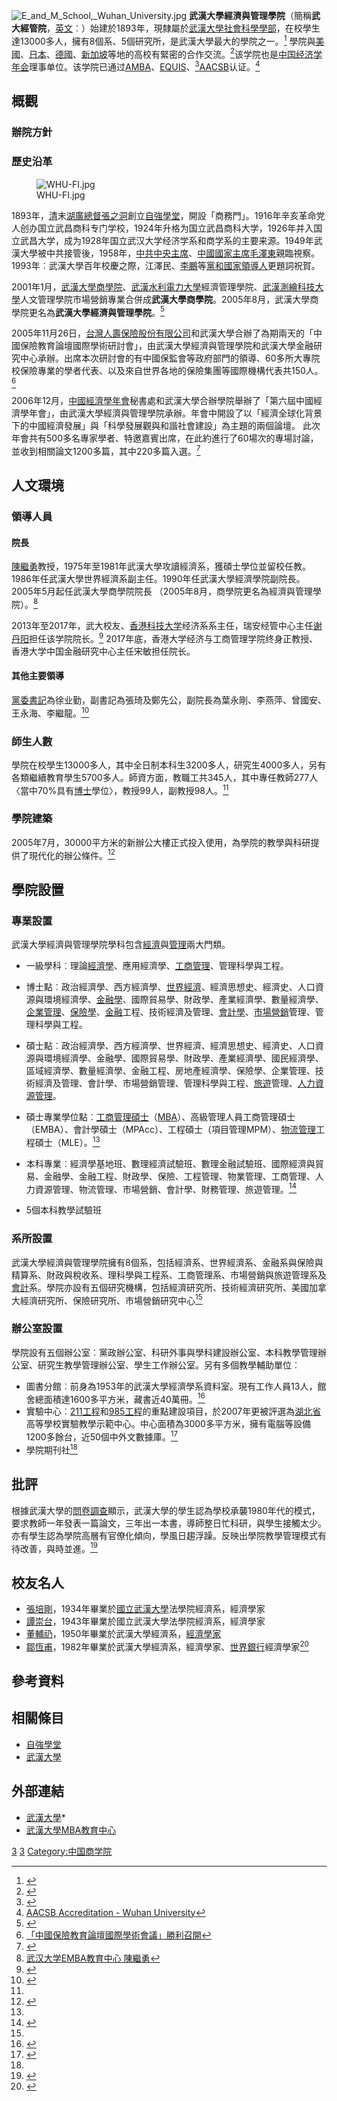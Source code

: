 <!-- 檔案不存在 [[File:Economics_and_Management_School_of_WHU.JPG|thumb]] -->
[[File:E_and_M_School,_Wuhan_University.jpg|thumb]]
'''武漢大學經濟與管理學院'''（簡稱'''武大經管院'''，[[英文|英文]]︰'''{{lang|en|Economics and Management School of Wuhan University}}'''）始建於1893年，現隸屬於[[武漢大學|武漢大學]][[武漢大學社會科學學部|社會科學學部]]，在校學生達13000多人，擁有8個系、5個研究所，是武漢大學最大的學院之一。<ref>{{Cite web |url=http://ems.whu.edu.cn/about/yzzc.asp?id=2 |title=武漢大學經濟與管理學院 院長致辭 |access-date=2008-09-20 |archive-date=2008-09-29 |archive-url=https://web.archive.org/web/20080929104908/http://ems.whu.edu.cn/about/yzzc.asp?id=2 |dead-url=no }}</ref> 學院與[[美國|美國]]、[[日本|日本]]、[[德國|德國]]、[[新加坡|新加坡]]等地的高校有緊密的合作交流。<ref>{{Cite web |url=http://ems.whu.edu.cn/showboard5.asp?classid=5&boardid=42 |title=武漢大學經濟與管理學院 外事工作 |access-date=2008-09-20 |archive-date=2008-10-04 |archive-url=https://web.archive.org/web/20081004111742/http://ems.whu.edu.cn/showboard5.asp?classid=5&boardid=42 |dead-url=no }}</ref>该学院也是[[中国经济学年会|中国经济学年会]]理事单位。该学院已通过[[AMBA|AMBA]]、[[EQUIS|EQUIS]]、<ref>{{Cite web |url=http://news.whu.edu.cn/info/1002/45696.htm |title=我校获欧洲质量改进体系国际认证 |access-date=2016-04-19 |archive-date=2020-06-25 |archive-url=https://web.archive.org/web/20200625090624/https://news.whu.edu.cn/info/1002/45696.htm |dead-url=no }}</ref>[[AACSB|AACSB]]认证。<ref>[https://www.aacsb.edu/accredited/w/wuhan-university AACSB Accreditation - Wuhan University]</ref>

==概觀==
===辦院方針===
{{cquote|
教學立院、科研強院、民主辦院、改革興院、制度治院、開放活院<ref name="intro" />
}}

===歷史沿革===
[[File:WHU-FI.jpg|thumb]]

1893年，[[清朝|清]]末[[湖廣總督|湖廣總督]][[張之洞|張之洞]]創立[[自強學堂|自強學堂]]，開設「商務門」。1916年辛亥革命党人创办国立武昌商科专门学校，1924年升格为国立武昌商科大学，1926年并入国立武昌大学，成为1928年国立武汉大学经济学系和商学系的主要来源。1949年武漢大學被中共接管後，1958年，[[中共中央主席|中共中央主席]]、[[中國國家主席|中國國家主席]][[毛澤東|毛澤東]]親臨視察。1993年︰武漢大學百年校慶之際，江澤民、[[李鵬|李鵬]]等[[黨和國家領導人|黨和國家領導人]]更題詞祝賀。

2001年1月，[[武漢大學商學院|武漢大學商學院]]、[[武漢水利電力大學|武漢水利電力大學]]經濟管理學院、[[武漢測繪科技大學|武漢測繪科技大學]]人文管理學院市場營銷專業合併成'''武漢大學商學院'''。2005年8月，武漢大學商學院更名為'''武漢大學經濟與管理學院'''。<ref name="intro">{{Cite web |url=http://ems.whu.edu.cn/about/xyjj.asp |title=武漢大學經濟與管理學院簡介 |access-date=2008-09-20 |archive-date=2008-10-10 |archive-url=https://web.archive.org/web/20081010191819/http://ems.whu.edu.cn/about/xyjj.asp |dead-url=no }}</ref>

2005年11月26日，[[台灣人壽保險股份有限公司|台灣人壽保險股份有限公司]]和武漢大學合辦了為期兩天的「中國保險教育論壇國際學術研討會」，由武漢大學經濟與管理學院和武漢大學金融研究中心承辦。出席本次研討會的有中國保監會等政府部門的領導、60多所大專院校保險專業的學者代表、以及來自世界各地的保險集團等國際機構代表共150人。<ref>[http://www.frc.net.cn/News/Show.asp?id=205 「中國保險教育論壇國際學術會議」勝利召開]{{dead link|date=2018年1月 |bot=InternetArchiveBot |fix-attempted=yes }}</ref>

2006年12月，[[中國經濟學年會|中國經濟學年會]]秘書處和武漢大學合辦學院舉辦了「第六屆中國經濟學年會」，由武漢大學經濟與管理學院承辦。年會中開設了以「經濟全球化背景下的中國經濟發展」與「科學發展觀與和諧社會建設」為主題的兩個論壇。 此次年會共有500多名專家學者、特邀嘉賓出席，在此約進行了60場次的專場討論，並收到相關論文1200多篇，其中220多篇入選。<ref>{{Cite web |url=http://www.gmw.cn/01gmrb/2006-12/25/content_526887.htm |title=第六屆中國經濟學年會在武漢大學召開 |access-date=2008-09-21 |archive-date=2021-05-23 |archive-url=https://web.archive.org/web/20210523194750/https://www.gmw.cn/01gmrb/2006-12/25/content_526887.htm |dead-url=no }}</ref>

==人文環境==
===領導人員===
====院長====
[[陳繼勇|陳繼勇]]教授，1975年至1981年武漢大學攻讀經濟系，獲碩士學位並留校任教。1986年任武漢大學世界經濟系副主任。1990年任武漢大學經濟學院副院長。2005年5月起任武漢大學商學院院長 （2005年8月，商學院更名為經濟與管理學院）。<ref>[http://ems.whu.edu.cn/emba/html/2006-4/200642495451.htm 武汉大学EMBA教育中心 陳繼勇]{{dead link|date=2018年1月 |bot=InternetArchiveBot |fix-attempted=yes }}</ref>

2013年至2017年，武大校友、[[香港科技大学|香港科技大学]]经济系系主任，瑞安经管中心主任[[谢丹阳|谢丹阳]]担任该学院院长。<ref name="经济学家谢丹阳下月就任武大经管院院长">{{cite web | url=http://finance.sina.com.cn/economist/xjdt/20130108/113214218504.shtml | title=经济学家谢丹阳下月就任武大经管院院长 | accessdate=2013-01-11 | archive-date=2019-08-12 | archive-url=https://web.archive.org/web/20190812234836/http://finance.sina.com.cn/economist/xjdt/20130108/113214218504.shtml | dead-url=no }}</ref>
2017年底，香港大学经济与工商管理学院终身正教授、香港大学中国金融研究中心主任宋敏担任院长。

====其他主要領導====
[[黨委書記|黨委書記]]為徐业勤，副書記為張琦及鄭先公，副院長為葉永剛、李燕萍、曾國安、王永海、李繼龍。<ref>{{Cite web |url=http://ems.whu.edu.cn/about/xrld.asp?id=3 |title=武漢大學經濟與管理學院現任領導 |access-date=2008-09-20 |archive-date=2008-09-29 |archive-url=https://web.archive.org/web/20080929104904/http://ems.whu.edu.cn/about/xrld.asp?id=3 |dead-url=no }}</ref>

===師生人數===
學院在校學生13000多人，其中全日制本科生3200多人，研究生4000多人，另有各類繼續教育學生5700多人。師資方面，教職工共345人，其中專任教師277人〈當中70%具有[[博士|博士]]學位〉，教授99人，副教授98人。<ref name="intro" />

===學院建築===
2005年7月，30000平方米的新辦公大樓正式投入使用，為學院的教學與科研提供了現代化的辦公條件。<ref>{{Cite web |url=http://ems.whu.edu.cn/html/2006-9/200691593621.asp |title=經濟與管理學院2007屆本科畢業生專業簡介 |access-date=2008-09-22 |archive-date=2007-05-03 |archive-url=https://web.archive.org/web/20070503050208/http://ems.whu.edu.cn/html/2006-9/200691593621.asp |dead-url=no }}</ref>

==學院設置==
===專業設置===
武漢大學經濟與管理學院學科包含[[經濟|經濟]]與[[管理|管理]]兩大門類。

*一級學科︰理論[[經濟學|經濟學]]、應用經濟學、[[工商管理|工商管理]]、管理科學與工程。

*博士點︰政治經濟學、西方經濟學、[[世界經濟|世界經濟]]、經濟思想史、經濟史、人口資源與環境經濟學、[[金融學|金融學]]、國際貿易學、財政學、產業經濟學、數量經濟學、[[企業管理|企業管理]]、[[保險學|保險學]]、[[金融|金融]]工程、技術經濟及管理、[[會計學|會計學]]、[[市場營銷|市場營銷]]管理、管理科學與工程。

*碩士點︰政治經濟學、西方經濟學、世界經濟、經濟思想史、經濟史、人口資源與環境經濟學、金融學、國際貿易學、財政學、產業經濟學、國民經濟學、區域經濟學、數量經濟學、金融工程、房地產經濟學、保險學、企業管理、技術經濟及管理、會計學、市場營銷管理、管理科學與工程、[[旅遊|旅遊]]管理、[[人力資源管理|人力資源管理]]。

*碩士專業學位點︰[[工商管理碩士|工商管理碩士]]（[[MBA|MBA]]）、高級管理人員工商管理碩士（EMBA）、會計學碩士（MPAcc）、工程碩士（項目管理MPM）、[[物流管理|物流管理]]工程碩士（MLE）。<ref name="intro" />

*本科專業︰經濟學基地班、數理經濟試驗班、數理金融試驗班、國際經濟與貿易、金融學、金融工程、財政學、保險、工程管理、物業管理、工商管理、人力資源管理、物流管理、市場營銷、會計學、財務管理、旅遊管理。<ref>{{Cite web |url=http://ems.whu.edu.cn/html/2006-2/200624122755.htm |title=武漢大學經濟與管理學院 本科生專業介紹 |access-date=2008-09-20 |archive-date=2008-07-15 |archive-url=https://web.archive.org/web/20080715095950/http://ems.whu.edu.cn/html/2006-2/200624122755.htm |dead-url=no }}</ref>

*5個本科教學試驗班

===系所設置===
武漢大學經濟與管理學院擁有8個系，包括經濟系、世界經濟系、金融系與保險與精算系、財政與稅收系、理科學與工程系、工商管理系、市場營銷與旅遊管理系及[[會計|會計]]系。學院亦設有五個研究機構，包括經濟研究所、技術經濟研究所、美國加拿大經濟研究所、保險研究所、市場營銷研究中心<ref name="intro" />

===辦公室設置===
學院設有五個辦公室︰黨政辦公室、科研外事與學科建設辦公室、本科教學管理辦公室、研究生教學管理辦公室、學生工作辦公室。另有多個教學輔助單位︰
*圖書分館︰前身為1953年的武漢大學經濟學系資料室。現有工作人員13人，館舍總面積達1600多平方米，藏書近40萬冊。<ref>{{Cite web |url=http://ems.whu.edu.cn/html/2006-4/2006416102354.htm |title=武漢大學經濟與管理學院圖書館概況 |access-date=2008-09-20 |archive-date=2008-06-12 |archive-url=https://web.archive.org/web/20080612103634/http://ems.whu.edu.cn/html/2006-4/2006416102354.htm |dead-url=no }}</ref>
*實驗中心︰[[211工程|211工程]]和[[985工程|985工程]]的重點建設項目，於2007年更被評選為[[湖北省|湖北省]]高等學校實驗教學示範中心。中心面積為3000多平方米，擁有電腦等設備1200多餘台，近50個中外文數據庫。<ref>{{Cite web |url=http://emlab.whu.edu.cn/syzx/html/2007-6/200766162340.asp |title=武漢大學經濟與管理實驗教學中心介紹 |access-date=2008-09-20 |archive-date=2008-05-06 |archive-url=https://web.archive.org/web/20080506211754/http://emlab.whu.edu.cn/syzx/html/2007-6/200766162340.asp |dead-url=no }}</ref>
*學院期刊社<ref name="intro" />

==批評==
根據武漢大學的[[問卷調查|問卷調查]]顯示，武漢大學的學生認為學校承襲1980年代的模式，要求教師一年發表一篇論文，三年出一本書，導師整日忙科研，與學生接觸太少。亦有學生認為學院高層有官僚化傾向，學風日趨浮躁。反映出學院教學管理模式有待改善，與時並進。<ref>{{Cite web |url=http://big5.china.com.cn/law/txt/2007-12/27/content_9439696.htm |title=武大問卷調查十問題 導師重研輕教最令學子不滿 |access-date=2008-09-21 |archive-date=2008-09-29 |archive-url=https://web.archive.org/web/20080929065242/http://big5.china.com.cn/law/txt/2007-12/27/content_9439696.htm |dead-url=no }}</ref>

==校友名人==
*[[張培剛|張培剛]]，1934年畢業於[[國立武漢大學|國立武漢大學]]法學院經濟系，經濟學家
*[[譚崇台|譚崇台]]，1943年畢業於國立武漢大學法學院經濟系，經濟學家
*[[董輔礽|董輔礽]]，1950年畢業於武漢大學經濟系，[[經濟學家|經濟學家]]
*[[鄒恆甫|鄒恆甫]]，1982年畢業於武漢大學經濟系，經濟學家、[[世界銀行|世界銀行]]經濟學家<ref>{{Cite web |url=http://finance.ifeng.com/people/detail/economist/zouhengfu.shtml |title=鄒恆甫 |access-date=2012-12-17 |archive-date=2015-05-01 |archive-url=https://web.archive.org/web/20150501181052/http://finance.ifeng.com/people/detail/economist/zouhengfu.shtml |dead-url=no }}</ref>

==參考資料==
{{reflist|2}}

==相關條目==
*[[自強學堂|自強學堂]]
*[[武漢大學|武漢大學]]

==外部連結==
*[http://www.whu.edu.cn/ 武漢大學]*{{Wayback|url=http://www.whu.edu.cn/ |date=20110219134818 }}
*[https://web.archive.org/web/20080913140547/http://www.whmba.com/ 武漢大學MBA教育中心]

{{亞洲AMBA認證大學}}
{{亞洲EQUIS認證大學}}
{{東亞AACSB認證大學}}
{{武漢大學}}

[[Category:武汉大学附属学院|3]]
[[Category:武汉大学社会科学学部|3]]
[[Category:中国商学院|Category:中国商学院]]